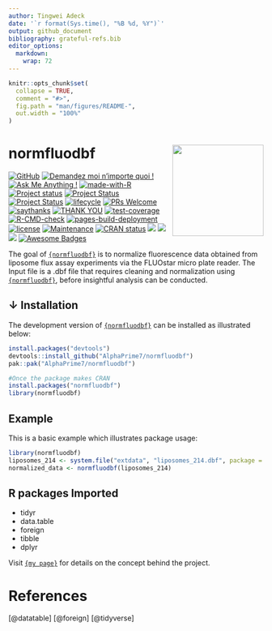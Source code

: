 ```yaml
---
author: Tingwei Adeck
date: '`r format(Sys.time(), "%B %d, %Y")`'
output: github_document
bibliography: grateful-refs.bib
editor_options: 
  markdown: 
    wrap: 72
---
```


<!-- README.md is generated from README.Rmd. Please edit that file -->

```r
knitr::opts_chunk$set(
  collapse = TRUE,
  comment = "#>",
  fig.path = "man/figures/README-",
  out.width = "100%"
)
```

# normfluodbf <img src="man/figures/logo.png" align="right" width="180"/>

[![GitHub](https://badgen.net/badge/icon/github?icon=github&label)](https://github.com/AlphaPrime7/normfluodbf)
[![Demandez moi n'importe quoi !](https://img.shields.io/badge/Demandez%20moi-n'%20importe%20quoi-1abc9c.svg)](mailto:awesome.tingwei@outlook.com)
[![Ask Me Anything !](https://img.shields.io/badge/Ask%20me-anything-1abc9c.svg)](mailto:awesome.tingwei@outlook.com)
[![made-with-R](https://img.shields.io/badge/Made%20with-Rstudio-1f425f.svg)](https://www.rstudio.com/categories/rstudio-ide/)
[![Project
status](https://www.repostatus.org/badges/latest/concept.svg)](https://github.com/AlphaPrime7/normfluodbf/commits)
[![Project
Status](https://www.repostatus.org/badges/latest/active.svg)](https://github.com/AlphaPrime7/normfluodbf/commits)
[![Project Status](https://www.repostatus.org/badges/latest/wip.svg)](https://github.com/AlphaPrime7/normfluodbf_ShinyApp/graphs/contributors)
[![lifecycle](https://img.shields.io/badge/lifecycle-maturing-blue.svg)](https://lifecycle.r-lib.org/articles/stages.html)
[![PRs Welcome](https://img.shields.io/badge/PRs-welcome-brightgreen.svg?style=flat-square)](http://makeapullrequest.com)
[![saythanks](https://img.shields.io/badge/say-thanks-ff69b4.svg)](https://github.com/AlphaPrime7/normfluodbf)
[![THANK YOU](https://img.shields.io/badge/THANK-YOU-ff69b4.svg)](mailto:awesome.tingwei@outlook.com)
[![test-coverage](https://github.com/AlphaPrime7/normfluodbf/actions/workflows/test-coverage.yaml/badge.svg)](https://github.com/AlphaPrime7/normfluodbf/actions/workflows/test-coverage.yaml)
[![R-CMD-check](https://github.com/AlphaPrime7/normfluodbf/actions/workflows/R-CMD-check.yaml/badge.svg)](https://github.com/AlphaPrime7/normfluodbf/actions/workflows/R-CMD-check.yaml)
[![pages-build-deployment](https://github.com/AlphaPrime7/normfluodbf/actions/workflows/pages/pages-build-deployment/badge.svg)](https://github.com/AlphaPrime7/normfluodbf/actions/workflows/pages/pages-build-deployment)
[![license](https://img.shields.io/badge/MIT-License?label=license)](https://mit-license.org/)
[![Maintenance](https://img.shields.io/badge/Maintained%3F-yes-green.svg)](https://github.com/AlphaPrime7/normfluodbf/graphs/commit-activity)
[![CRAN
status](https://www.r-pkg.org/badges/version/normfluodbf)](https://CRAN.R-project.org/package=normfluodbf)
[![](http://cranlogs.r-pkg.org/badges/grand-total/normfluodbf?color=yellow)](https://cran.r-project.org/package=normfluodbf)
[![](http://cranlogs.r-pkg.org/badges/last-month/normfluodbf?color=green)](https://cran.r-project.org/package=normfluodbf)
[![](http://cranlogs.r-pkg.org/badges/last-week/normfluodbf?color=yellow)](https://cran.r-project.org/package=normfluodbf)
[![Awesome Badges](https://img.shields.io/badge/badges-awesome-green.svg)](https://github.com/Naereen/badges)


The goal of
[`{normfluodbf}`](https://github.com/AlphaPrime7/normfluodbf) is to
normalize fluorescence data obtained from liposome flux assay
experiments via the FLUOstar micro plate reader. The Input file is a
.dbf file that requires cleaning and normalization using
[`{normfluodbf}`](https://github.com/AlphaPrime7/normfluodbf), before
insightful analysis can be conducted.

## ↓ Installation

The development version of
[`{normfluodbf}`](https://github.com/AlphaPrime7/normfluodbf) can be
installed as illustrated below:

```r
install.packages("devtools")
devtools::install_github("AlphaPrime7/normfluodbf")
pak::pak("AlphaPrime7/normfluodbf")

#Once the package makes CRAN
install.packages("normfluodbf")
library(normfluodbf)
```

## Example

This is a basic example which illustrates package usage:

```r
library(normfluodbf)
liposomes_214 <- system.file("extdata", "liposomes_214.dbf", package = "normfluodbf")
normalized_data <- normfluodbf(liposomes_214)
```

## R packages Imported

-   tidyr
-   data.table
-   foreign
-   tibble
-   dplyr

Visit
[`{my page}`](https://alphaprime7.github.io/normfluodbf/articles/normfluodbf.html)
for details on the concept behind the project.

# References

[@datatable] [@foreign] [@tidyverse]
